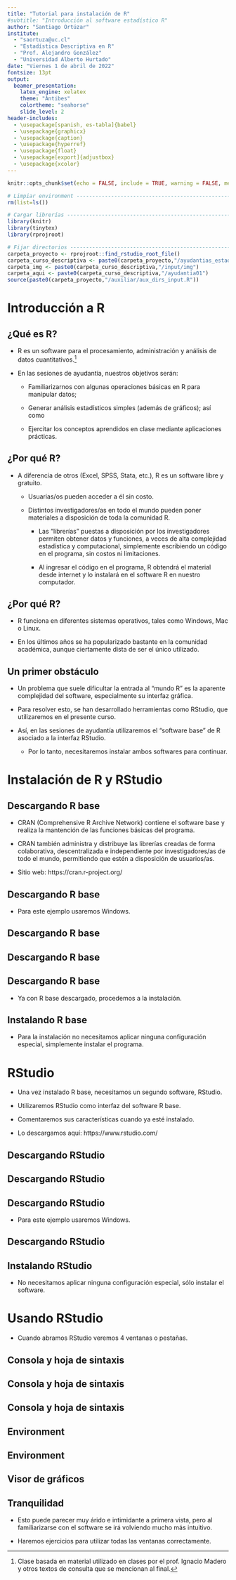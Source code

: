 ```yaml
---
title: "Tutorial para instalación de R"
#subtitle: "Introducción al software estadístico R"
author: "Santiago Ortúzar"
institute:
  - "saortuza@uc.cl"
  - "Estadística Descriptiva en R"
  - "Prof. Alejandro González"
  - "Universidad Alberto Hurtado"
date: "Viernes 1 de abril de 2022"
fontsize: 13pt
output:
  beamer_presentation:
    latex_engine: xelatex
    theme: "Antibes"
    colortheme: "seahorse"
    slide_level: 2
header-includes:
  - \usepackage[spanish, es-tabla]{babel}
  - \usepackage{graphicx}
  - \usepackage{caption}
  - \usepackage{hyperref}
  - \usepackage{float}
  - \usepackage[export]{adjustbox}
  - \usepackage{xcolor}
---
```


```r
knitr::opts_chunk$set(echo = FALSE, include = TRUE, warning = FALSE, message = FALSE)
```

```r
# Limpiar environment ----------------------------------------------------------
rm(list=ls())

# Cargar librerías -------------------------------------------------------------
library(knitr)
library(tinytex)
library(rprojroot)

# Fijar directorios ------------------------------------------------------------
carpeta_proyecto <- rprojroot::find_rstudio_root_file()
carpeta_curso_descriptiva <- paste0(carpeta_proyecto,"/ayudantias_estadistica_descriptiva")
carpeta_img <- paste0(carpeta_curso_descriptiva,"/input/img") 
carpeta_aqui <- paste0(carpeta_curso_descriptiva,"/ayudantia01")
source(paste0(carpeta_proyecto,"/auxiliar/aux_dirs_input.R"))
```


# Introducción a R

## ¿Qué es R?

- R es un software para el procesamiento, administración y análisis de datos cuantitativos.^[Clase basada en material utilizado en clases por el prof. Ignacio Madero y otros textos de consulta que se mencionan al final.]

- En las sesiones de ayudantía, nuestros objetivos serán:

  - Familiarizarnos con algunas operaciones básicas en R para manipular datos; 
  
  - Generar análisis estadísticos simples (además de gráficos); así como
  
  - Ejercitar los conceptos aprendidos en clase mediante aplicaciones prácticas.
  
## ¿Por qué R?

- A diferencia de otros (Excel, SPSS, Stata, etc.), R es un software libre y gratuito.

  - Usuarias/os pueden acceder a él sin costo.
  
  - Distintos investigadores/as en todo el mundo pueden poner materiales a disposición de toda la comunidad R.
  
    - Las "librerías" puestas a disposición por los investigadores permiten obtener datos y funciones, a veces de alta complejidad estadística y computacional, simplemente escribiendo un código en el programa, sin costos ni limitaciones.
    
    - Al ingresar el código en el programa, R obtendrá el material desde internet y lo instalará en el software R en nuestro computador.
    
## ¿Por qué R?

- R funciona en diferentes sistemas operativos, tales como Windows, Mac o Linux.

- En los últimos años se ha popularizado bastante en la comunidad académica, aunque ciertamente dista de ser el único utilizado.

## Un primer obstáculo

- Un problema que suele dificultar la entrada al "mundo R" es la aparente complejidad del software, especialmente su interfaz gráfica.

- Para resolver esto, se han desarrollado herramientas como RStudio, que utilizaremos en el presente curso.

- Así, en las sesiones de ayudantía utilizaremos el "software base" de R asociado a la interfaz RStudio.

  - Por lo tanto, necesitaremos instalar ambos softwares para continuar.
  
# Instalación de R y RStudio
  
## Descargando R base

- CRAN (Comprehensive R Archive Network) contiene el software base y realiza la mantención de las funciones básicas del programa.

- CRAN también administra y distribuye las librerías creadas de forma colaborativa, descentralizada e independiente por investigadores/as de todo el mundo, permitiendo que estén a disposición de usuarios/as.

- Sitio web: https://cran.r-project.org/

## Descargando R base

\begin{figure}[H]
\centering
\includegraphics[keepaspectratio,width=\textwidth, height=.8\textheight]{input/img/img1_1.png}
\caption{R Paso 1}\label{rpaso1}
\end{figure}

- Para este ejemplo usaremos Windows.

## Descargando R base

\begin{figure}[H]
\centering
\includegraphics[keepaspectratio,width=\textwidth, height=.8\textheight]{input/img/img1_2.png}
\caption{R Paso 2}\label{rpaso2}
\end{figure}

## Descargando R base

\begin{figure}[H]
\centering
\includegraphics[keepaspectratio,width=\textwidth, height=.8\textheight]{input/img/img1_3.png}
\caption{R Paso 3}\label{rpaso3}
\end{figure}

## Descargando R base

- Ya con R base descargado, procedemos a la instalación.

\begin{figure}[H]
\centering
\includegraphics[keepaspectratio,width=\textwidth, height=.6\textheight]{input/img/img1_4.png}
\caption{R Paso 4}\label{rpaso4}
\end{figure}

## Instalando R base

- Para la instalación no necesitamos aplicar ninguna configuración especial, simplemente instalar el programa.

# RStudio

- Una vez instalado R base, necesitamos un segundo software, RStudio.

- Utilizaremos RStudio como interfaz del software R base.

- Comentaremos sus características cuando ya esté instalado.

- Lo descargamos aquí: https://www.rstudio.com/

## Descargando RStudio

\begin{figure}[H]
\centering
\includegraphics[keepaspectratio,width=\textwidth, height=.8\textheight]{input/img/img1_5.png}
\caption{RStudio Paso 1}\label{rstudiopaso1}
\end{figure}

## Descargando RStudio

\begin{figure}[H]
\centering
\includegraphics[keepaspectratio,width=\textwidth, height=.8\textheight]{input/img/img1_6.png}
\caption{RStudio Paso 2}\label{rstudiopaso2}
\end{figure}

## Descargando RStudio

\begin{figure}[H]
\centering
\includegraphics[keepaspectratio,width=\textwidth, height=.6\textheight]{input/img/img1_7.png}
\caption{RStudio Paso 3}\label{rstudiopaso3}
\end{figure}

- Para este ejemplo usaremos Windows.

## Descargando RStudio

\begin{figure}[H]
\centering
\includegraphics[keepaspectratio,width=\textwidth, height=.8\textheight]{input/img/img1_8.png}
\caption{RStudio Paso 4}\label{rstudiopaso4}
\end{figure}

## Instalando RStudio

- No necesitamos aplicar ninguna configuración especial, sólo instalar el software.

# Usando RStudio

- Cuando abramos RStudio veremos 4 ventanas o pestañas.

\begin{figure}[H]
\centering
\includegraphics[keepaspectratio,width=\textwidth, height=.7\textheight]{input/img/img1_9.png}
\caption{Usando RStudio (imagen prof. Ignacio Cabib)}\label{rstudiousando1}
\end{figure}

## Consola y hoja de sintaxis

\begin{columns}[t]
    \begin{column}{.65\textwidth}
      \adjincludegraphics[width=1.025\linewidth, valign=t]{input/img/img1_10.png}
    \end{column}
    \begin{column}{.5\textwidth}
      \begin{itemize}
        \item En la \textbf{consola \textcolor{red}{(1)}} podemos escribir código para realizar nuestros análisis y ver nuestros resultados.
        \item La ventaja de usar la ventana de \textbf{sintaxis o scripts \textcolor{cyan}{(2)}} es que podemos guardar nuestro código en un archivo y ``correrlo'' desde ahí.
      \end{itemize}
    \end{column}
  \end{columns}

## Consola y hoja de sintaxis

\begin{columns}[t]
    \begin{column}{.65\textwidth}
      \adjincludegraphics[width=1.025\linewidth, valign=t]{input/img/img1_10.png}
    \end{column}
    \begin{column}{.5\textwidth}
      \begin{itemize}
        \item Al guardar nuestro código en una \textbf{hoja de sintaxis (o script) \textcolor{cyan}{(2)}}, podemos hacer análisis sin tener que escribirlos manualmente en la consola.
        \item Además, guardar el código permite que nuestros análisis sean reproducibles, de modo que otros investigadores puedan revisarlos.
      \end{itemize}
    \end{column}
  \end{columns}

## Consola y hoja de sintaxis

\begin{columns}[t]
    \begin{column}{.65\textwidth}
      \adjincludegraphics[width=1.025\linewidth, valign=t]{input/img/img1_10.png}
    \end{column}
    \begin{column}{.5\textwidth}
      \begin{itemize}
        \item Hacer análisis reproducibles y transparentes es un gran logro hacia una mejor investigación científica.
        \item En términos prácticos, el uso de código es de las cosas que más nos aparta de software como Excel y lo que para algunas personas puede resultar más incómodo al principio.
      \end{itemize}
    \end{column}
  \end{columns}

## Environment

\begin{columns}[t]
    \begin{column}{.65\textwidth}
      \adjincludegraphics[width=1.025\linewidth, valign=t]{input/img/img1_11.png}
    \end{column}
    \begin{column}{.5\textwidth}
      \begin{itemize}
        \item La ventana superior a la derecha se denomina \textbf{environment \textcolor{violet}{(3)}}.
        \item R se define como un ''lenguaje de programación orientada a objetos''.
      \end{itemize}
    \end{column}
  \end{columns}

## Environment

\begin{columns}[t]
    \begin{column}{.5\textwidth}
      \adjincludegraphics[width=1.025\linewidth, valign=t]{input/img/img1_11.png}
    \end{column}
    \begin{column}{.65\textwidth}
      \begin{itemize}
        \item Mediante el código ingresado en la sintaxis o la consola iremos ''creando'' objetos, que luego serán ''almacenados'' en el \textbf{environment \textcolor{violet}{(3)}}.
        \item Estos objetos pueden ser bases de datos, pero también valores (números, texto, etc.), análisis, tablas, gráficos, etc.
        \item Esos objetos podrán ser utilizados a su vez para realizar nuevas operaciones y crear nuevos objetos (que también se pueden almacenar en el environment).
      \end{itemize}
    \end{column}
  \end{columns}

## Visor de gráficos

\begin{columns}[t]
    \begin{column}{.65\textwidth}
      \adjincludegraphics[width=1.025\linewidth, valign=t]{input/img/img1_12.png}
    \end{column}
    \begin{column}{.5\textwidth}
      \begin{itemize}
        \item Finalmente, la ventana inferior-derecha, el \textbf{visor de gráficos \textcolor{green}{(4)}}, servirá principalmente para ver gráficos producidos mediante nuestro código.
        \item También tiene herramientas para administrar archivos y ''paquetes'' (ya veremos qué son más adelante), pero en general se usa más para mirar gráficos.
      \end{itemize}
    \end{column}
  \end{columns}

## Tranquilidad

- Esto puede parecer muy árido e intimidante a primera vista, pero al familiarizarse con el software se irá volviendo mucho más intuitivo.

- Haremos ejercicios para utilizar todas las ventanas correctamente.
